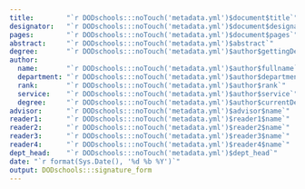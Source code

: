 ```yaml
---
title:        "`r DODschools:::noTouch('metadata.yml')$document$title`"
designator:   "`r DODschools:::noTouch('metadata.yml')$document$designator`"
pages:        "`r DODschools:::noTouch('metadata.yml')$document$pages`"
abstract:     "`r DODschools:::noTouch('metadata.yml')$abstract`"
degree:       "`r DODschools:::noTouch('metadata.yml')$author$gettingDegree`"
author:
  name:       "`r DODschools:::noTouch('metadata.yml')$author$fullname`"
  department: "`r DODschools:::noTouch('metadata.yml')$author$department`"
  rank:       "`r DODschools:::noTouch('metadata.yml')$author$rank`"
  service:    "`r DODschools:::noTouch('metadata.yml')$author$service`"
  degree:     "`r DODschools:::noTouch('metadata.yml')$author$currentDegree`"
advisor:      "`r DODschools:::noTouch('metadata.yml')$advisor$name`"
reader1:      "`r DODschools:::noTouch('metadata.yml')$reader1$name`"
reader2:      "`r DODschools:::noTouch('metadata.yml')$reader2$name`"
reader3:      "`r DODschools:::noTouch('metadata.yml')$reader3$name`"
reader4:      "`r DODschools:::noTouch('metadata.yml')$reader4$name`"
dept_head:    "`r DODschools:::noTouch('metadata.yml')$dept_head`"
date: "`r format(Sys.Date(), '%d %b %Y')`"
output: DODschools:::signature_form
---
```

